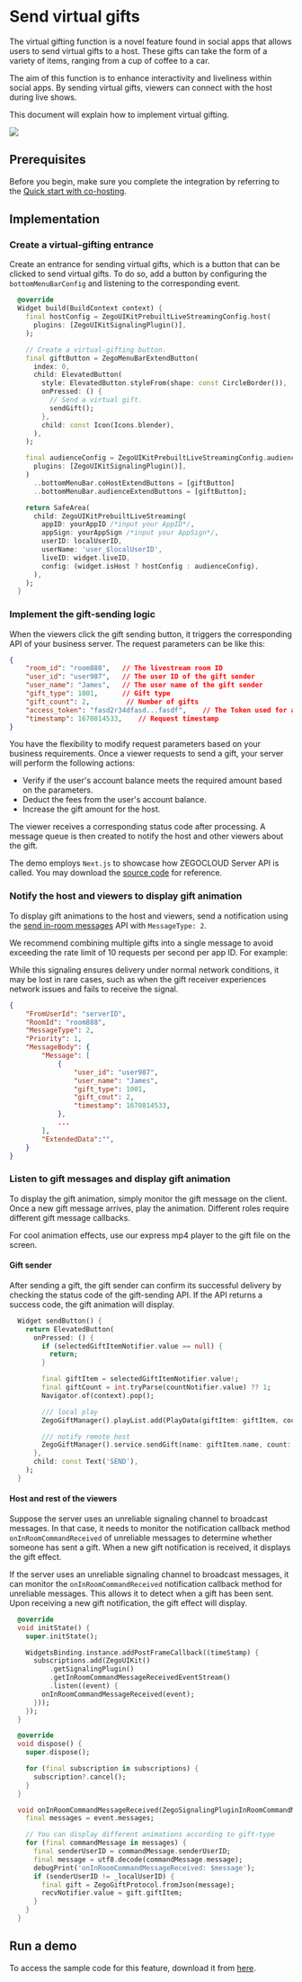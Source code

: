 # Send virtual gifts

The virtual gifting function is a novel feature found in social apps that allows users to send virtual gifts to a host. These gifts can take the form of a variety of items, ranging from a cup of coffee to a car.

The aim of this function is to enhance interactivity and liveliness within social apps. By sending virtual gifts, viewers can connect with the host during live shows.

This document will explain how to implement virtual gifting.

<Frame width="50%" height="auto" caption="">
  <img src="https://storage.zego.im/sdk-doc/Pics/ZegoUIKit/Flutter/live/send_virtual_gift.gif" />
</Frame>

## Prerequisites

Before you begin, make sure you complete the integration by referring to the [Quick start with co-hosting](/live-streaming-kit-flutter/quick-start/quick-start-(with-cohosting)).

## Implementation

### Create a virtual-gifting entrance

Create an entrance for sending virtual gifts, which is a button that can be clicked to send virtual gifts. To do so, add a button by configuring the `bottomMenuBarConfig` and listening to the corresponding event.


```dart
  @override
  Widget build(BuildContext context) {
    final hostConfig = ZegoUIKitPrebuiltLiveStreamingConfig.host(
      plugins: [ZegoUIKitSignalingPlugin()],
    );

    // Create a virtual-gifting button.
    final giftButton = ZegoMenuBarExtendButton(
      index: 0,
      child: ElevatedButton(
        style: ElevatedButton.styleFrom(shape: const CircleBorder()),
        onPressed: () {
          // Send a virtual gift.
          sendGift();
        },
        child: const Icon(Icons.blender),
      ),
    );

    final audienceConfig = ZegoUIKitPrebuiltLiveStreamingConfig.audience(
      plugins: [ZegoUIKitSignalingPlugin()],
    )
      ..bottomMenuBar.coHostExtendButtons = [giftButton]
      ..bottomMenuBar.audienceExtendButtons = [giftButton];

    return SafeArea(
      child: ZegoUIKitPrebuiltLiveStreaming(
        appID: yourAppID /*input your AppID*/,
        appSign: yourAppSign /*input your AppSign*/,
        userID: localUserID,
        userName: 'user_$localUserID',
        liveID: widget.liveID,
        config: (widget.isHost ? hostConfig : audienceConfig),
      ),
    );
  }
```

### Implement the gift-sending logic

When the viewers click the gift sending button, it triggers the corresponding API of your business server. The request parameters can be like this:

```json
{
    "room_id": "room888",   // The livestream room ID
    "user_id": "user987",   // The user ID of the gift sender
    "user_name": "James",   // The user name of the gift sender
    "gift_type": 1001,      // Gift type
    "gift_count": 2,         // Number of gifts
    "access_token": "fasd2r34dfasd...fasdf",    // The Token used for authentication
    "timestamp": 1670814533,    // Request timestamp
}
```

You have the flexibility to modify request parameters based on your business requirements. Once a viewer requests to send a gift, your server will perform the following actions:

- Verify if the user's account balance meets the required amount based on the parameters.
- Deduct the fees from the user's account balance.
- Increase the gift amount for the host.

The viewer receives a corresponding status code after processing. A message queue is then created to notify the host and other viewers about the gift.


The demo employs `Next.js` to showcase how ZEGOCLOUD Server API is called. You may download the [source code](https://github.com/ZEGOCLOUD/zego_virtual_gift/blob/main/server_nextjs/pages/api/send_gift.js) for reference.


### Notify the host and viewers to display gift animation


To display gift animations to the host and viewers, send a notification using the [send in-room messages](https://docs.zegocloud.com/article/14568) API with `MessageType: 2`. 

We recommend combining multiple gifts into a single message to avoid exceeding the rate limit of 10 requests per second per app ID. For example:

<Note title="Note">

While this signaling ensures delivery under normal network conditions, it may be lost in rare cases, such as when the gift receiver experiences network issues and fails to receive the signal.
</Note>


```json
{
    "FromUserId": "serverID",
    "RoomId": "room888",
    "MessageType": 2,
    "Priority": 1,
    "MessageBody": {
        "Message": [
            {
                "user_id": "user987",
                "user_name": "James",
                "gift_type": 1001, 
                "gift_cout": 2,
                "timestamp": 1670814533,
            },
            ...
        ],
        "ExtendedData":"",
    }
}
```


### Listen to gift messages and display gift animation

To display the gift animation, simply monitor the gift message on the client. Once a new gift message arrives, play the animation. Different roles require different gift message callbacks.

For cool animation effects, use our express mp4 player to the gift file on the screen.


#### Gift sender

After sending a gift, the gift sender can confirm its successful delivery by checking the status code of the gift-sending API. If the API returns a success code, the gift animation will display.

```dart
  Widget sendButton() {
    return ElevatedButton(
      onPressed: () {
        if (selectedGiftItemNotifier.value == null) {
          return;
        }

        final giftItem = selectedGiftItemNotifier.value!;
        final giftCount = int.tryParse(countNotifier.value) ?? 1;
        Navigator.of(context).pop();

        /// local play
        ZegoGiftManager().playList.add(PlayData(giftItem: giftItem, count: giftCount));

        /// notify remote host
        ZegoGiftManager().service.sendGift(name: giftItem.name, count: giftCount);
      },
      child: const Text('SEND'),
    );
  }
```

#### Host and rest of the viewers

Suppose the server uses an unreliable signaling channel to broadcast messages. In that case, it needs to monitor the notification callback method `onInRoomCommandReceived` of unreliable messages to determine whether someone has sent a gift. When a new gift notification is received, it displays the gift effect.

If the server uses an unreliable signaling channel to broadcast messages, it can monitor the `onInRoomCommandReceived` notification callback method for unreliable messages. This allows it to detect when a gift has been sent. Upon receiving a new gift notification, the gift effect will display.


```dart
  @override
  void initState() {
    super.initState();

    WidgetsBinding.instance.addPostFrameCallback((timeStamp) {
      subscriptions.add(ZegoUIKit()
          .getSignalingPlugin()
          .getInRoomCommandMessageReceivedEventStream()
          .listen((event) {
        onInRoomCommandMessageReceived(event);
      }));
    });
  }

  @override
  void dispose() {
    super.dispose();

    for (final subscription in subscriptions) {
      subscription?.cancel();
    }
  }

  void onInRoomCommandMessageReceived(ZegoSignalingPluginInRoomCommandMessageReceivedEvent event) {
    final messages = event.messages;

    // You can display different animations according to gift-type
    for (final commandMessage in messages) {
      final senderUserID = commandMessage.senderUserID;
      final message = utf8.decode(commandMessage.message);
      debugPrint('onInRoomCommandMessageReceived: $message');
      if (senderUserID != _localUserID) {
        final gift = ZegoGiftProtocol.fromJson(message);
        recvNotifier.value = gift.giftItem;
      }
    }
  }
```

## Run a demo

To access the sample code for this feature, download it from [here](https://github.com/ZEGOCLOUD/zego_virtual_gift/tree/main/samples/flutter/live_streaming).
